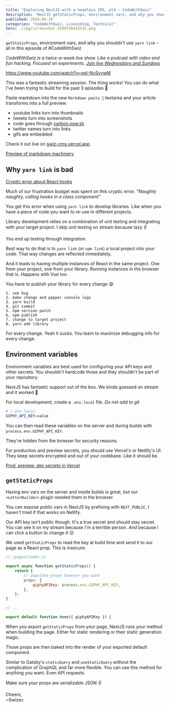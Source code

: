 ```yaml
---
title: "Exploring NextJS with a headless CMS, pt4 – CodeWithSwiz"
description: "NextJS getStaticProps, environment vars, and why you shouldn't use yarn link – all in this episode of #CodeWithSwiz"
published: 2020-09-10
categories: "CodeWithSwiz, Livecoding, Technical"
hero: ./img/screenshot-1599748425535.png
---
```


`getStaticProps`, environment vars, and why you shouldn't use `yarn link` – all in this episode of #CodeWithSwiz

_CodeWithSwiz is a twice-a-week live show. Like a podcast with video and fun hacking. Focused on experiments. [Join live Wednesdays and Sundays](https://youtube.com/swizecteller)_

https://www.youtube.com/watch?v=npI-NvSyywM

This was a fantastic streaming session. The thing works! You can do what I've been trying to build for the past 3 episodes 🤘

Paste markdown into the new `Markdown pasta 🍝` textarea and your article transforms into a full preview.

- youtube links turn into thumbnails
- tweets turn into screenshots
- code goes through [carbon.now.sh](https://carbon.now.sh)
- twitter names turn into links
- gifs are embedded

Check it out live on [swiz-cms.vercel.app](https://swiz-cms.vercel.app)

[Preview of markdown machinery](./img/Preview-of-markdown-machineryc69438.gif)

## Why `yarn link` is bad

[Cryptic error about React hooks](./img/Cryptic-error-about-React-hooks4jghj1.png)

Much of our frustration budget was spent on this cryptic error. _"Naughty naughty, calling hooks in a class component"_

You get this error when using `yarn link` to develop libraries. Like when you have a piece of code you want to re-use in different projects.

Library development relies on a combination of unit testing and integrating with your target project. I skip unit testing on stream because lazy ✌️

You end up testing through integration.

Best way to do that is to `yarn link` (or `npm link`) a local project into your code. That way changes are reflected immediately.

And it leads to having multiple instances of React in the same project. One from your project, one from your library. Running instances in the browser that is. Happens with Vue too.

You have to publish your library for every change 😩

```
1. see bug
2. make change and pepper console logs
3. yarn build
4. git commit
5. npm version patch
6. npm publish
7. change to target project
8. yarn add library
```

For every change. Yeah it sucks. You learn to maximize debugging info for every change.

## Environment variables

Environment variables are best used for configuring your API keys and other secrets. You shouldn't hardcode those and they shouldn't be part of your repository.

NextJS has fantastic support out of the box. We kinda guessed on stream and it worked 🤘

For local development, create a `.env.local` file. _Do not add to git_

```bash
# /.env.local
GIPHY_API_KEY=value
```

You can then read these variables on the server and during builds with `process.env.GIPHY_API_KEY`.

They're hidden from the browser for security reasons.

For production and preview secrets, you should use Vercel's or Netlify's UI. They keep secrets encrypted and out of your codebase. Like it should be.

[Prod, preview, dev secrets in Vercel](./img/Prod-preview-dev-secrets-in-Vercel8f710i.png)

## `getStaticProps`

Having env vars on the server and inside builds is great, but our `<LetterBuilder>` plugin needed them in the browser.

You can expose public vars in NextJS by prefixing with `NEXT_PUBLIC`. I haven't tried if that works on Netlify.

Our API key isn't public though. It's a true secret and should stay secret. You can see it on my stream because I'm a terrible person. _And_ because I can click a button to change it 😉

We used `getStaticProps` to read the key at build time and send it to our page as a React prop. This is insecure.

```javascript
// /pages/index.js

export async function getStaticProps() {
    return {
        // populate props however you want
        props: {
            giphyAPIKey: process.env.GIPHY_API_KEY,
        },
    };
}

// ...

export default function Home({ giphyAPIKey }) {
```

When you export `getStaticProps` from your page, NextJS runs your method when building the page. Either for static rendering or their static generation magic.

Those props are then baked into the render of your exported default component.

Similar to Gatsby's `staticQuery` and `useStaticQuery` without the complication of GraphQL and far more flexible. You can use this method for anything you want. Even API requests.

Make sure your props are serializable JSON ✌️

Cheers,<br/>
~Swizec